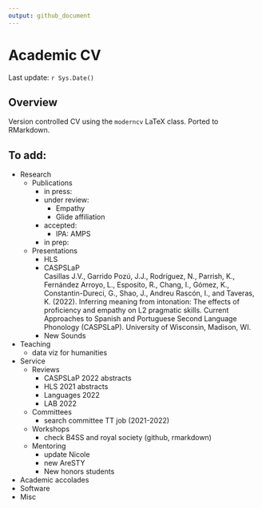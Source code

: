 ```yaml
---
output: github_document
---
```


# Academic CV

Last update: `r Sys.Date()`

## Overview

Version controlled CV using the `moderncv` LaTeX class. Ported to RMarkdown. 

## To add:

- Research
  - Publications
    - in press: 
    - under review: 
      - Empathy
      - Glide affiliation
    - accepted: 
      - IPA: AMPS
    - in prep: 
  - Presentations
    - HLS
    - CASPSLaP  
    Casillas J.V., Garrido Pozú, J.J., Rodríguez, N., Parrish, K., Fernández Arroyo, L., Esposito, R., Chang, I., Gómez, K., Constantin-Dureci, G., Shao, J., Andreu Rascón, I., and Taveras, K. (2022). Inferring meaning from intonation: The effects of proficiency and empathy on L2 pragmatic skills. Current Approaches to Spanish and Portuguese Second Language Phonology (CASPSLaP). University of Wisconsin, Madison, WI.
    - New Sounds
- Teaching
  - data viz for humanities
- Service
  - Reviews
    - CASPSLaP 2022 abstracts
    - HLS 2021 abstracts
    - Languages 2022
    - LAB 2022
  - Committees
    - search committee TT job (2021-2022)
  - Workshops
    - check B4SS and royal society (github, rmarkdown)
  - Mentoring
    - update Nicole
    - new AreSTY
    - New honors students
- Academic accolades
- Software
- Misc
